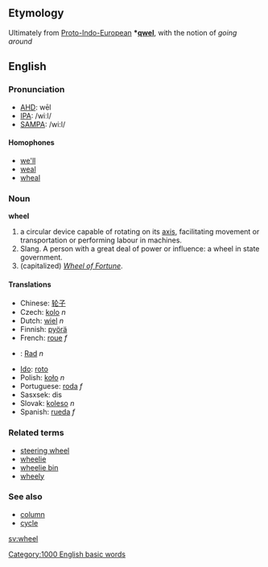 ==Etymology==
Ultimately from [[Proto-Indo-European]] '''*[[qwel]]''', with the notion of ''going around''

==English==
===Pronunciation===
*[[w:AHD|AHD]]: wēl
*[[w:IPA|IPA]]: /wiːl/
*[[w:SAMPA|SAMPA]]: /wi:l/

====Homophones====
* [[we'll]]
* [[weal]]
* [[wheal]]

===Noun===
'''wheel'''

#a circular device capable of rotating on its [[axis]], facilitating movement or transportation or performing labour in machines.
#Slang. A person with a great deal of power or influence: a wheel in state government.
#(capitalized) ''[[Wheel of Fortune]]''.

====Translations====
*Chinese: [[轮子]]
*Czech: [[kolo]]  ''n''
*Dutch: [[wiel]] ''n''
*Finnish: [[pyörä]]
*French: [[roue]] ''f''
*{{msg:de}}: [[Rad]] ''n''
*[[Ido]]: [[roto]]
*Polish: [[koło]] ''n''
*Portuguese: [[roda]] ''f''
*Sasxsek: dis
*Slovak: [[koleso]]  ''n''
*Spanish: [[rueda]] ''f''

===Related terms===
*[[steering wheel]]
*[[wheelie]]
*[[wheelie bin]]
*[[wheely]]

===See also===
*[[column]]
*[[cycle]]

[[sv:wheel]]
[[Category:1000 English basic words]]